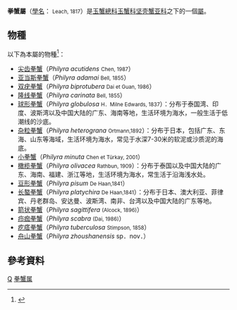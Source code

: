 {{Automatic Taxobox
| taxon = Philyra
| authority = Leach, 1817
}}
'''拳蟹屬'''（[[學名|學名]]：{{lang|la|'''''Philyra'''''}} <small>Leach, 1817</small>）是[[玉蟹總科|玉蟹總科]][[玉蟹科|玉蟹科]][[坚壳蟹亚科|坚壳蟹亚科]]之下的一個[[屬_(生物)|屬]]。

==物種==
以下為本屬的物種<ref>{{cite web |url=http://www.zoology.csdb.cn/page/showTreeMap.vpage?uri=cnfauna.tableTaxa&id=88E2524B-284D-454B-9578-D9F152B625E7 |title=拳蟹属:Philyra |publisher=科学数据库-中国动物主题数据库 |accessdate=2014-08-07 |language=zh-hans |archive-date=2016-03-04 |archive-url=https://web.archive.org/web/20160304111701/http://www.zoology.csdb.cn/page/showTreeMap.vpage?uri=cnfauna.tableTaxa&id=88E2524B-284D-454B-9578-D9F152B625E7 |dead-url=no }}</ref>：
*[[尖齿拳蟹|尖齿拳蟹]]（''Philyra acutidens'' <small>Chen, 1987</small>）
*[[亚当斯拳蟹|亚当斯拳蟹]]（''Philyra adamai'' <small>Bell, 1855</small>）
*[[双疣拳蟹|双疣拳蟹]]（''Philyra biprotubera'' <small>Dai et Guan, 1986</small>）
*[[隆线拳蟹|隆线拳蟹]]（''Philyra carinata'' <small>Bell, 1855</small>）
*[[球形拳蟹|球形拳蟹]]（''Philyra globulosa'' <small>H．Milne Edwards, 1837</small>）：分布于泰国湾、印度、波斯湾以及中国大陆的广东、海南等地，生活环境为海水，一般生活于低潮线的沙底。					
*[[杂粒拳蟹|杂粒拳蟹]]（''Philyra heterograna'' <small>Ortmann,1892</small>）：分布于日本，包括广东、东海、山东等海域，生活环境为海水，常见于水深7-30米的软泥或沙质泥的海底。						
*[[小拳蟹|小拳蟹]]（''Philyra	minuta'' <small>Chen et Türkay, 2001</small>）
*[[橄榄拳蟹|橄榄拳蟹]]（''Philyra olivacea'' <small>Rathbun, 1909</small>）：分布于泰国以及中国大陆的广东、海南、福建、浙江等地，生活环境为海水，常生活于沿海浅水处。					
*[[豆形拳蟹|豆形拳蟹]]（''Philyra pisum'' <small>De Haan,1841</small>）
*[[长螯拳蟹|长螯拳蟹]]（''Philyra platychira'' <small>De Haan,1841</small>）：分布于日本、澳大利亚、菲律宾、丹老群岛、安达曼、波斯湾、南非、台湾以及中国大陆的广东等地。
*[[箭状拳蟹|箭状拳蟹]]（''Philyra sagittifera'' <small>(Alcock, 1896)</small>）
*[[疖痂拳蟹|疖痂拳蟹]]（''Philyra scabra'' <small>(Dai, 1986)</small>）
*[[疙瘩拳蟹|疙瘩拳蟹]]（''Philyra tuberculosa'' <small>Stimpson, 1858</small>）
*[[舟山拳蟹|舟山拳蟹]]（''Philyra zhoushanensis'' sp．nov．）

==參考資料==
{{reflist}}

{{taxonbar}}
[[Category:_1817年描述的分类群|Q]]
[[Category:拳蟹属|]]